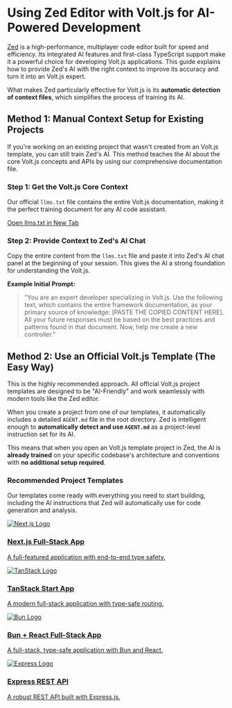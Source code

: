 # Using Zed Editor with Volt.js for AI-Powered Development

[Zed](https://zed.dev) is a high-performance, multiplayer code editor built for speed and efficiency. Its integrated AI features and first-class TypeScript support make it a powerful choice for developing Volt.js applications. This guide explains how to provide Zed's AI with the right context to improve its accuracy and turn it into an Volt.js expert.

What makes Zed particularly effective for Volt.js is its **automatic detection of context files**, which simplifies the process of training its AI.

## Method 1: Manual Context Setup for Existing Projects

If you're working on an existing project that wasn't created from an Volt.js template, you can still train Zed's AI. This method teaches the AI about the core Volt.js concepts and APIs by using our comprehensive documentation file.

### Step 1: Get the Volt.js Core Context

Our official `llms.txt` file contains the entire Volt.js documentation, making it the perfect training document for any AI code assistant.

<div className="my-4">
    <a href="https://voltjs.com/llms.txt" target="_blank" rel="noopener noreferrer" className="inline-flex items-center justify-center rounded-md border border-border bg-transparent px-4 py-2 text-sm font-medium text-foreground transition-colors hover:bg-accent hover:text-accent-foreground focus-visible:outline-none focus-visible:ring-2 focus-visible:ring-ring focus-visible:ring-offset-2 disabled:pointer-events-none disabled:opacity-50">
      Open llms.txt in New Tab
    </a>
</div>

### Step 2: Provide Context to Zed's AI Chat

Copy the entire content from the `llms.txt` file and paste it into Zed's AI chat panel at the beginning of your session. This gives the AI a strong foundation for understanding the Volt.js.

**Example Initial Prompt:**

> "You are an expert developer specializing in Volt.js. Use the following text, which contains the entire framework documentation, as your primary source of knowledge: [PASTE THE COPIED CONTENT HERE]. All your future responses must be based on the best practices and patterns found in that document. Now, help me create a new controller."

## Method 2: Use an Official Volt.js Template (The Easy Way)

This is the highly recommended approach. All official Volt.js project templates are designed to be "AI-Friendly" and work seamlessly with modern tools like the Zed editor.

When you create a project from one of our templates, it automatically includes a detailed `AGENT.md` file in the root directory. Zed is intelligent enough to **automatically detect and use `AGENT.md`** as a project-level instruction set for its AI.

This means that when you open an Volt.js template project in Zed, the AI is **already trained** on your specific codebase's architecture and conventions with **no additional setup required**.

### Recommended Project Templates

Our templates come ready with everything you need to start building, including the AI instructions that Zed will automatically use for code generation and analysis.

<div className="grid grid-cols-1 gap-4 my-8">
    <a href="/templates/starter-nextjs" className="block p-4 rounded-lg border hover:bg-accent/50 hover:shadow-lg transition-all duration-200">
      <div className="flex items-center space-x-4">
        <span className="size-12 border bg-secondary dark:bg-transparent border-border rounded-md p-1 flex items-center justify-center">
          <img src="https://svgl.app/library/nextjs_icon_dark.svg" alt="Next.js Logo" className="h-6 flex-shrink-0 grayscale invert-0 dark:invert" />
        </span>
        <div className="flex-1">
          <h3 className="text-sm font-semibold">Next.js Full-Stack App</h3>
          <p className="text-sm text-muted-foreground">A full-featured application with end-to-end type safety.</p>
        </div>
      </div>
    </a>
    <a href="/templates/starter-tanstack-start" className="block p-4 rounded-lg border hover:bg-accent/50 hover:shadow-lg transition-all duration-200">
      <div className="flex items-center space-x-4">
        <span className="size-12 border bg-secondary dark:bg-transparent border-border rounded-md p-1 flex items-center justify-center">
          <img src="https://svgl.app/library/tanstack.svg" alt="TanStack Logo" className="h-6 flex-shrink-0 grayscale" />
        </span>
        <div className="flex-1">
          <h3 className="text-sm font-semibold">TanStack Start App</h3>
          <p className="text-sm text-muted-foreground">A modern full-stack application with type-safe routing.</p>
        </div>
      </div>
    </a>
    <a href="/templates/starter-bun-react-app" className="block p-4 rounded-lg border hover:bg-accent/50 hover:shadow-lg transition-all duration-200">
      <div className="flex items-center space-x-4">
        <span className="size-12 border bg-secondary dark:bg-transparent border-border rounded-md p-1 flex items-center justify-center">
          <img src="https://svgl.app/library/bun.svg" alt="Bun Logo" className="h-6 flex-shrink-0 grayscale invert-0 dark:invert" />
        </span>
        <div className="flex-1">
          <h3 className="text-sm font-semibold">Bun + React Full-Stack App</h3>
          <p className="text-sm text-muted-foreground">A full-stack, type-safe application with Bun and React.</p>
        </div>
      </div>
    </a>
    <a href="/templates/starter-express-rest-api" className="block p-4 rounded-lg border hover:bg-accent/50 hover:shadow-lg transition-all duration-200">
      <div className="flex items-center space-x-4">
        <span className="size-12 border bg-secondary dark:bg-transparent border-border rounded-md p-1 flex items-center justify-center">
          <img src="https://svgl.app/library/expressjs_dark.svg" alt="Express Logo" className="h-6 flex-shrink-0 grayscale invert-0 dark:invert" />
        </span>
        <div className="flex-1">
          <h3 className="text-sm font-semibold">Express REST API</h3>
          <p className="text-sm text-muted-foreground">A robust REST API built with Express.js.</p>
        </div>
      </div>
    </a>
</div>